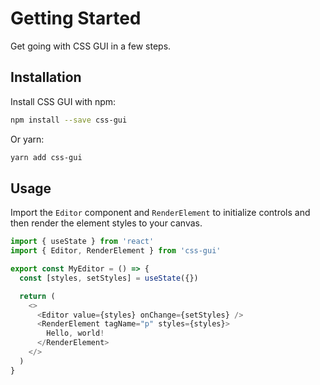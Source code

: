 
# Getting Started

<FirstParagraph>Get going with CSS GUI in a few steps.</FirstParagraph>

## Installation

Install CSS GUI with npm:

```sh
npm install --save css-gui
```

Or yarn:

```sh
yarn add css-gui
```

## Usage

Import the `Editor` component and `RenderElement` to initialize controls
and then render the element styles to your canvas.

```js
import { useState } from 'react'
import { Editor, RenderElement } from 'css-gui'

export const MyEditor = () => {
  const [styles, setStyles] = useState({})

  return (
    <>
      <Editor value={styles} onChange={setStyles} />
      <RenderElement tagName="p" styles={styles}>
        Hello, world!
      </RenderElement>
    </>
  )
}
```
